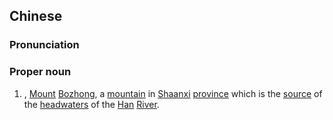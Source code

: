 {{also|汉王}}
==Chinese==
{{zh-forms|s=汉王|{{nowrap|[[Han]] [[river|River]]}}|[[king]]}}
{{wikipedia|Hanwang Mountain}}
===Pronunciation===
{{zh-pron
|m=Hànwáng
|cat=pn
}}
===Proper noun===
{{zh-proper noun}}

# {{lb|zh|geography}} {{synonym of|[[嶓冢]][[山]]|lang=zh|nodot=1}}, [[mount|Mount]] [[Bozhong]], a [[mountain]] in [[Shaanxi]] [[province]] which is the [[source]] of the [[headwaters]] of the [[Han]] [[river|River]].